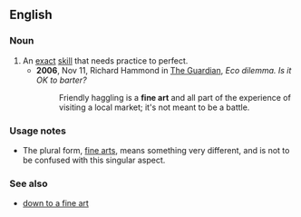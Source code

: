 ==English==

===Noun===
{{en-noun|-|sg=[[fine]] [[art]]}}

# An [[exact]] [[skill]] that needs practice to perfect.
#*'''2006''', Nov 11, Richard Hammond in [[w:The Guardian|The Guardian]], ''Eco dilemma. Is it OK to barter?''
#*:Friendly haggling is a '''fine art''' and all part of the experience of visiting a local market; it's not meant to be a battle.

===Usage notes===
* The plural form, [[fine arts]], means something very different, and is not to be confused with this singular aspect.

===See also===
* [[down to a fine art]]